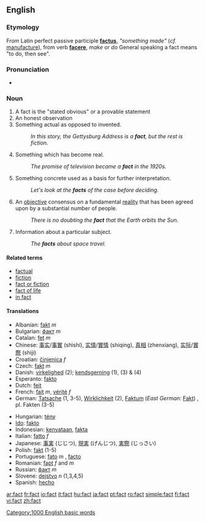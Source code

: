{{wikipedia}}
==English==

{{rank|least|person|case|313|fact|known|thee|hope}}

===Etymology===
From Latin perfect passive participle '''[[factus]]''', ''"something made"'' (''cf.'' [[manufacture]]), from verb '''[[facere]]''', ''make'' or ''do''
General speaking a fact means "to do, then see".

===Pronunciation===
*{{audio|en-us-fact.ogg|Audio (US)}}

===Noun===
{{en-noun}}

# A fact is the "stated obvious" or a provable statement  
# An honest observation
# Something actual as opposed to invented.
#: ''In this story, the Gettysburg Address is a '''fact''', but the rest is fiction.''
# Something which has become real.
#: ''The promise of television became a '''fact''' in the 1920s.''
# Something concrete used as a basis for further interpretation.
#: ''Let's look at the '''facts''' of the case before deciding.''
# An [[objective]] consensus on a fundamental [[reality]] that has been agreed upon by a substantial number of people.
#: ''There is no doubting the '''fact''' that the Earth orbits the Sun.''
# Information about a particular subject.
#:''The '''facts''' about space travel.''

====Related terms====
*[[factual]]
*[[fiction]]
*[[fact or fiction]]
*[[fact of life]]
*[[in fact]]

====Translations====
{{rfc-trans}}
{{top}}
*Albanian: [[fakt]] ''m''
*Bulgarian: [[факт]] ''m''
*Catalan: [[fet]] ''m''
*Chinese: [[事实]]/[[事實]] (shìshí), [[实情]]/[[實情]] (shiqing), [[真相]] (zhenxiang), [[实际]]/[[實際]] (shiji)
*Croatian: [[činjenica]] ''f''
*Czech: [[fakt]] ''m''
*Danish: [[virkelighed]] (2); [[kendsgerning]] (1), (3) & (4)
*Esperanto: [[fakto]]
*Dutch: [[feit]]
*French: [[fait]] ''m'', [[vérité]] ''f''
*German: [[Tatsache]] {{f}} (1, 3-5), [[Wirklichkeit]] {{f}} (2), [[Faktum]] (''East German:'' [[Fakt]]) {{n}}, pl. Fakten  (3-5)
{{mid}}
*Hungarian: [[tény]]
*[[Ido]]: [[fakto]]
*Indonesian: [[kenyataan]], [[fakta]]
*Italian: [[fatto]] ''f''
*Japanese: [[事実]] (じじつ), [[現実]] (げんじつ), [[実際]] (じっさい)
*Polish: [[fakt]] {{m}} (1-5)
*Portuguese: [[fato]] ''m'' {{italbrac|Brazil}}, [[facto]] {{italbrac|Portugal}}
*Romanian: [[fapt]] ''f'' and ''m''
*Russian: [[факт]] ''m''
*Slovene: [[dejstvo]] ''n'' (1,3,4,5)
*Spanish: [[hecho]] {{m}}
{{bottom}}

[[Category:1000 English basic words]]

[[ar:fact]]
[[fr:fact]]
[[io:fact]]
[[it:fact]]
[[hu:fact]]
[[ja:fact]]
[[pt:fact]]
[[ro:fact]]
[[simple:fact]]
[[fi:fact]]
[[vi:fact]]
[[zh:fact]]